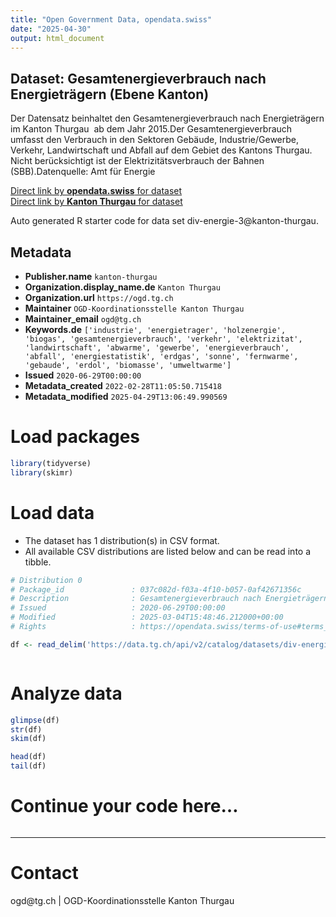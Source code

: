 ```yaml
---
title: "Open Government Data, opendata.swiss"
date: "2025-04-30"
output: html_document
---
```


## Dataset: Gesamtenergieverbrauch nach Energieträgern (Ebene Kanton)

Der Datensatz beinhaltet den Gesamtenergieverbrauch nach Energieträgern im Kanton Thurgau  ab dem Jahr 2015.Der Gesamtenergieverbrauch umfasst den Verbrauch in den Sektoren Gebäude, Industrie/Gewerbe, Verkehr, Landwirtschaft und Abfall auf dem Gebiet des Kantons Thurgau. Nicht berücksichtigt ist der Elektrizitätsverbrauch der Bahnen (SBB).Datenquelle: Amt für Energie

[Direct link by **opendata.swiss** for dataset](https://opendata.swiss/de/dataset/gesamtenergieverbrauch-nach-energietragern-ebene-kanton)<br>
[Direct link by **Kanton Thurgau** for dataset](https://data.tg.ch/explore/dataset/div-energie-3/)

Auto generated R starter code for data set div-energie-3@kanton-thurgau.

## Metadata

- **Publisher.name** `kanton-thurgau`
- **Organization.display_name.de** `Kanton Thurgau`
- **Organization.url** `https://ogd.tg.ch`
- **Maintainer** `OGD-Koordinationsstelle Kanton Thurgau`
- **Maintainer_email** `ogd@tg.ch`
- **Keywords.de** `['industrie', 'energietrager', 'holzenergie', 'biogas', 'gesamtenergieverbrauch', 'verkehr', 'elektrizitat', 'landwirtschaft', 'abwarme', 'gewerbe', 'energieverbrauch', 'abfall', 'energiestatistik', 'erdgas', 'sonne', 'fernwarme', 'gebaude', 'erdol', 'biomasse', 'umweltwarme']`
- **Issued** `2020-06-29T00:00:00`
- **Metadata_created** `2022-02-28T11:05:50.715418`
- **Metadata_modified** `2025-04-29T13:06:49.990569`


# Load packages

```r

library(tidyverse)
library(skimr)

```

# Load data

-   The dataset has 1 distribution(s) in CSV format.
-   All available CSV distributions are listed below and can be read into a tibble.

```r

# Distribution 0
# Package_id               : 037c082d-f03a-4f10-b057-0af42671356c
# Description              : Gesamtenergieverbrauch nach Energieträgern (Ebene Kanton) (csv)
# Issued                   : 2020-06-29T00:00:00
# Modified                 : 2025-03-04T15:48:46.212000+00:00
# Rights                   : https://opendata.swiss/terms-of-use#terms_by

df <- read_delim('https://data.tg.ch/api/v2/catalog/datasets/div-energie-3/exports/csv?use_labels=true')



```

# Analyze data

```r

glimpse(df)
str(df)
skim(df)

head(df)
tail(df)

```

# Continue your code here...

```r

```

------------------------------------------------------------------------

# Contact

ogd@tg.ch | OGD-Koordinationsstelle Kanton Thurgau
